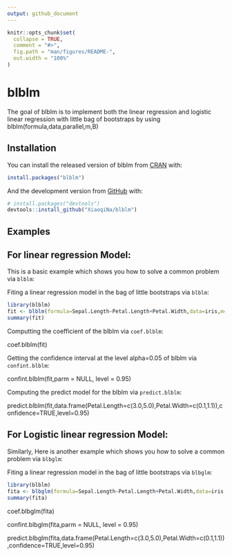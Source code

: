 ```yaml
---
output: github_document
---
```


<!-- README.md is generated from README.Rmd. Please edit that file -->

```r
knitr::opts_chunk$set(
  collapse = TRUE,
  comment = "#>",
  fig.path = "man/figures/README-",
  out.width = "100%"
)
```

# blblm

<!-- badges: start -->
<!-- badges: end -->

The goal of blblm is to implement both the linear regression and logistic linear regression with little bag of bootstraps by using blblm(formula,data,parallel,m,B)

## Installation

You can install the released version of blblm from [CRAN](https://CRAN.R-project.org) with:

``` r
install.packages("blblm")
```

And the development version from [GitHub](https://github.com/) with:

``` r
# install.packages("devtools")
devtools::install_github("XiaoqiNa/blblm")
```

## Examples

## For linear regression Model: 

This is a basic example which shows you how to solve a common problem via `blblm`:

Fiting a linear regression model in the bag of little bootstraps via `blblm`:

```r
library(blblm)
fit <- blblm(formula=Sepal.Length~Petal.Length+Petal.Width,data=iris,m=10,B=100,parallel=TRUE)
summary(fit)
```

Computting the coefficient of the blblm via `coef.blblm`:

coef.blblm(fit)


Getting the confidence interval at the level alpha=0.05 of blblm via `confint.blblm`:

confint.blblm(fit,parm = NULL, level = 0.95)


Computing the predict model for the blblm via `predict.blblm`:

predict.blblm(fit,data.frame(Petal.Length=c(3.0,5.0),Petal.Width=c(0.1,1.1)),confidence=TRUE,level=0.95)


## For Logistic linear regression Model:
Similarly, Here is another example which shows you how to solve a common problem via `blbglm`:

Fiting a linear regression model in the bag of little bootstraps via `blbglm`:
```r
library(blblm)
fita <- blbglm(formula=Sepal.Length~Petal.Length+Petal.Width,data=iris,m=10,B=100,parallel=TRUE)
summary(fita)
```


coef.blbglm(fita)

confint.blbglm(fita,parm = NULL, level = 0.95)



predict.blbglm(fita,data.frame(Petal.Length=c(3.0,5.0),Petal.Width=c(0.1,1.1)),confidence=TRUE,level=0.95)





